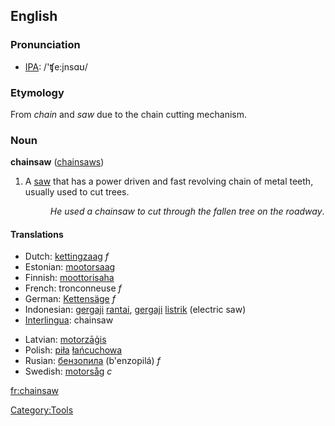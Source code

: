 ==English==

===Pronunciation===
*[[w:IPA|IPA]]: /'ʧe:jnsɑʊ/

===Etymology===
From ''chain'' and ''saw'' due to the chain cutting mechanism.

===Noun===
'''chainsaw''' ([[chainsaws]])

# A [[saw]] that has a power driven and fast revolving chain of metal teeth, usually used to cut trees.
#:''He used a chainsaw to cut through the fallen tree on the roadway''.

====Translations====
{{top}}
*Dutch: [[kettingzaag]] ''f''
*Estonian: [[mootorsaag]]
*Finnish: [[moottorisaha]]
*French: tronconneuse ''f''
*German: [[Kettensäge]] ''f''
*Indonesian: [[gergaji]] [[rantai]],  [[gergaji]] [[listrik]] (electric saw)
*[[Interlingua]]: chainsaw
{{mid}}
*Latvian: [[motorzāģis]] {{m}}
*Polish: [[piła]] [[łańcuchowa]]
*Rusian: [[бензопила]] (b'enzopilá) ''f''
*Swedish: [[motorsåg]] ''c''
{{bottom}}

[[Category:Tools]]

[[fr:chainsaw]]